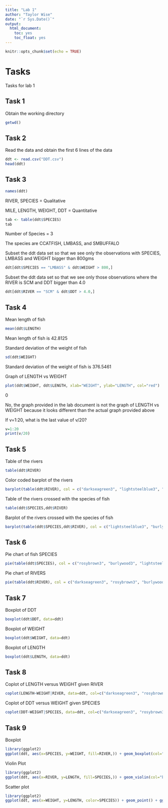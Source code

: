 ```yaml
---
title: "Lab 1"
author: "Taylor Wise"
date: "`r Sys.Date()`"
output: 
  html_document:
    toc: yes
    toc_float: yes
---
```


```r
knitr::opts_chunk$set(echo = TRUE)
```

# Tasks

Tasks for lab 1

## Task 1

Obtain the working directory
```r
getwd()
``` 

## Task 2
Read the data and obtain the first 6 lines of the data
```r
ddt <- read.csv("DDT.csv")
head(ddt)
```

## Task 3

```r
names(ddt)
```

RIVER, SPECIES = Qualitative

MILE, LENGTH, WEIGHT, DDT = Quantitative

```r
tab <- table(ddt$SPECIES)
tab
```

Number of Species = 3

The species are CCATFISH, LMBASS, and SMBUFFALO

Subset the ddt data set so that we see only the observations with SPECIES, LMBASS and WEIGHT bigger than 800gms
```r
ddt[ddt$SPECIES == "LMBASS" & ddt$WEIGHT > 800,]
```


Subset the ddt data set so that we see only those observations where the RIVER is SCM and DDT bigger than 4.0
```r
ddt[ddt$RIVER == "SCM" & ddt$DDT > 4.0,]
```

## Task 4

Mean length of fish
```r
mean(ddt$LENGTH)
```

Mean length of fish is 42.8125
<!--
L <- ddt$LENGTH
mean(L)

Same result
-->

Standard deviation of the weight of fish
```r
sd(ddt$WEIGHT)
```

Standard deviation of the weight of fish is 376.5461
<!--
with(ddt,plot(WEIGHT,LENGTH))

is the same thing as below basically (no color ofc)
-->

Graph of LENGTH vs WEIGHT
```r
plot(ddt$WEIGHT, ddt$LENGTH, xlab="WEIGHT", ylab="LENGTH", col="red")
```

0 

No, the graph provided in the lab document is not the graph of LENGTH vs WEIGHT because it looks different than the actual graph provided above

<!--
Y versus X s.t. Length is the y-axis and WEIGHT is the x-axis  
-->

If v=1:20, what is the last value of v/20?
```r
v=1:20
print(v/20)
```

## Task 5

Table of the rivers
```r
table(ddt$RIVER)
```

<!--
Aesthetic colors for the graphs
-->

Color coded barplot of the rivers
```r
barplot(table(ddt$RIVER), col = c("darkseagreen3", "lightsteelblue3", "burlywood3", "rosybrown3"))
```

Table of the rivers crossed with the species of fish
```r
table(ddt$SPECIES,ddt$RIVER)
```

Barplot of the rivers crossed with the species of fish
```r
barplot(table(ddt$SPECIES,ddt$RIVER), col = c("lightsteelblue3", "burlywood3", "rosybrown3"), beside=TRUE)
```

## Task 6

Pie chart of fish SPECIES
```r
pie(table(ddt$SPECIES), col = c("rosybrown3", "burlywood3", "lightsteelblue3"))
```

Pie chart of RIVERS
```r
pie(table(ddt$RIVER), col = c("darkseagreen3", "rosybrown3", "burlywood3", "lightsteelblue3"))
```

## Task 7

Boxplot of DDT
```r
boxplot(ddt$DDT, data=ddt)
```

Boxplot of WEIGHT
```r
boxplot(ddt$WEIGHT, data=ddt)
```

Boxplot of LENGTH
```r
boxplot(ddt$LENGTH, data=ddt)
```

## Task 8

Coplot of LENGTH versus WEIGHT given RIVER
```r
coplot(LENGTH~WEIGHT|RIVER, data=ddt, col=c("darkseagreen3", "rosybrown3", "burlywood3", "lightsteelblue3"))
```

Coplot of DDT versus WEIGHT given SPECIES
```r
coplot(DDT~WEIGHT|SPECIES, data=ddt, col=c("darkseagreen3", "rosybrown3", "burlywood3", "lightsteelblue3"))
```

## Task 9

Boxplot
```r
library(ggplot2)
ggplot(ddt, aes(x=SPECIES, y=WEIGHT, fill=RIVER,)) + geom_boxplot(col="black") + ggtitle("Taylor Wise")
```

Violin Plot
```r
library(ggplot2)
ggplot(ddt, aes(x=RIVER, y=LENGTH, fill=SPECIES,)) + geom_violin(col="black") + ggtitle("Taylor Wise")
```

Scatter plot
```r
library(ggplot2)
ggplot(ddt, aes(x=WEIGHT, y=LENGTH, color=SPECIES)) + geom_point() + ggtitle("Taylor Wise")

```



